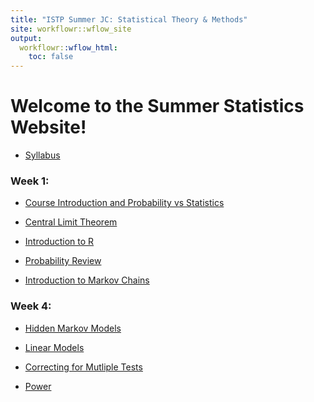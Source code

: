 ```yaml
---
title: "ISTP Summer JC: Statistical Theory & Methods"
site: workflowr::wflow_site
output:
  workflowr::wflow_html:
    toc: false
---
```

# Welcome to the Summer Statistics Website! 

* [Syllabus](syllabus.html) 

### Week 1:

* [Course Introduction and Probability vs Statistics](introCourse.html)

* [Central Limit Theorem](CLT.html)

* [Introduction to R](introR.html)

* [Probability Review](ProbabilityReview.html)

* [Introduction to Markov Chains](markov.html)

### Week 4:

* [Hidden Markov Models](HMM.html)

* [Linear Models](linearRegression.html)

* [Correcting for Mutliple Tests](multipleTesting.html)

* [Power](powerAnalyses.html)
